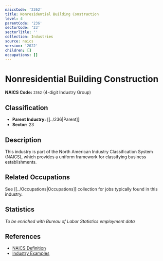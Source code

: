 ```yaml
---
naicsCode: '2362'
title: Nonresidential Building Construction
level: 4
parentCode: '236'
sectorCode: '23'
sectorTitle: ''
collection: Industries
source: naics
version: '2022'
children: []
occupations: []
---
```

# Nonresidential Building Construction

**NAICS Code:** `2362` (4-digit Industry Group)

## Classification

- **Parent Industry:** [[../236|Parent]]
- **Sector:** 23

## Description

This industry is part of the North American Industry Classification System (NAICS), which provides a uniform framework for classifying business establishments.

## Related Occupations

See [[../Occupations|Occupations]] collection for jobs typically found in this industry.

## Statistics

*To be enriched with Bureau of Labor Statistics employment data*

## References

- [NAICS Definition](https://www.census.gov/naics/)
- [Industry Examples](https://www.census.gov/naics/2022NAICS/)
